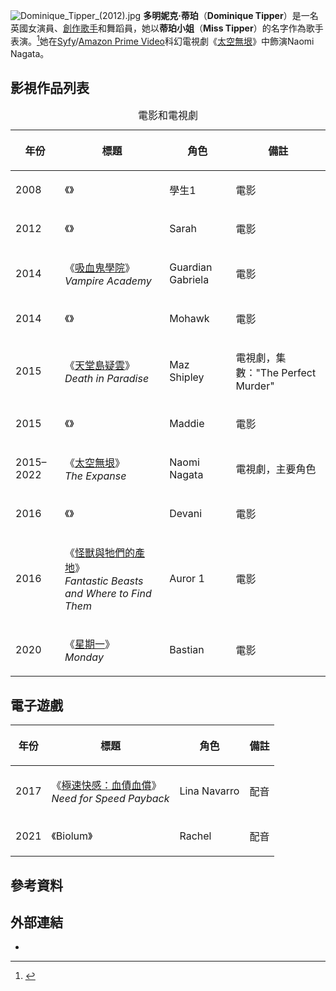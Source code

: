 {{expand|time=2016-12-06T11:18:17+00:00}}
{{refimprove|time=2016-12-06T11:18:17+00:00}}
{{Infobox person
| name          = 多明妮克·蒂珀<br />Dominique Tipper
| image         = Dominique Tipper (48057196286).jpg
| alt           =
| caption       = 蒂珀在2019年的FedCon
| birth_name    = 
| birth_date    = {{birth date and age|1988|6|24}}
| birth_place   = 英國[[倫敦|倫敦]][[恩菲爾德鎮|恩菲爾德鎮]]
| nationality   = 英國
| other_names   = 蒂珀小姐（Miss Tipper）
| occupation    = 創作歌手、舞蹈員、女演員
| years_active  = 
| known_for     = 
| notable_works = 
}}
[[File:Dominique_Tipper_(2012).jpg|thumb]]
'''多明妮克·蒂珀'''（'''Dominique Tipper'''）是一名英國女演員、[[創作歌手|創作歌手]]和舞蹈員，她以'''蒂珀小姐'''（'''Miss Tipper'''）的名字作為歌手表演。<ref>{{Cite web |url = http://www.femalefirst.co.uk/movies/Dominique+Tipper-243691.html |title = Dominique Tipper Chats About Fast Girls |author = Helen Earnshaw |date = 2012-06-18 |publisher = Female First |language = en |accessdate = 2016-12-06 |archive-date = 2015-09-24 |archive-url = https://web.archive.org/web/20150924031026/http://www.femalefirst.co.uk/movies/Dominique+Tipper-243691.html |dead-url = no }}</ref>她在[[Syfy|Syfy]]/[[Amazon_Prime_Video|Amazon Prime Video]]科幻電視劇《[[太空無垠|太空無垠]]》中飾演Naomi Nagata。

== 影視作品列表 ==
{| class="wikitable sortable"
|+ 電影和電視劇
|-
! 年份
! 標題
! 角色
! class="unsortable" | 備註
|-
| 2008
| 《{{link-en|Adulthood (film)|Adulthood (film)|Adulthood}}》
| 學生1
| 電影
|-
| 2012
| 《{{link-en|Fast Girls|Fast Girls}}》
| Sarah
| 電影
|-
| 2014
| 《[[吸血鬼學院|吸血鬼學院]]》<br/>''Vampire Academy''
| Guardian Gabriela
| 電影
|-
| 2014
| 《{{link-en|Montana (2014 film)|Montana (2014 film)|Montana}}》
| Mohawk
| 電影
|-
| 2015
| 《[[天堂島疑雲|天堂島疑雲]]》<br/>''Death in Paradise''
| Maz Shipley
| 電視劇，集數："The Perfect Murder"
|-
| 2015
| 《{{link-en|MindGamers|MindGamers}}》
| Maddie
| 電影
|-
| 2015–2022
| 《[[太空無垠|太空無垠]]》<br/>''The Expanse''
| Naomi Nagata
| 電視劇，主要角色
|-
| 2016
| 《{{link-en|The Girl with All the Gifts (film)|The Girl with All the Gifts (film)|The Girl with All the Gifts}}》
| Devani
| 電影
|-
| 2016
| 《[[怪獸與牠們的產地_(電影)|怪獸與牠們的產地]]》<br/>''Fantastic Beasts and Where to Find Them''
| Auror 1
| 電影
|-
| 2020
| 《[[星期一_(電影)|星期一]]》<br/>''Monday''
| Bastian
| 電影
|}

== 電子遊戲 ==
{| class="wikitable sortable"
|+
|-
! 年份
! 標題
! 角色
! class="unsortable" | 備註
|-
| 2017
| 《[[極速快感：血債血償|極速快感：血債血償]]》<br/>''Need for Speed Payback''
| Lina Navarro
| 配音
|-
| 2021
| 《Biolum》
| Rachel
| 配音
|}

== 參考資料 ==
{{Reflist}}

== 外部連結 ==
* {{imdb name|4625680}}